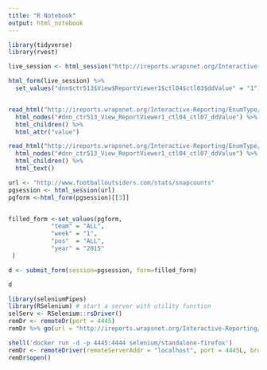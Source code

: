 ```yaml
---
title: "R Notebook"
output: html_notebook
---
```



```r
library(tidyverse)
library(rvest)

live_session <- html_session("http://ireports.wrapsnet.org/Interactive-Reporting/EnumType/Report?ItemPath=/rpt_WebArrivalsReports/MX%20-%20Arrivals%20for%20a%20Demographic%20Profile") 

html_form(live_session) %>% 
  set_values("dnn$ctr513$View$ReportViewer1$ctl04$ctl03$ddValue" = "1")


read_html("http://ireports.wrapsnet.org/Interactive-Reporting/EnumType/Report?ItemPath=/rpt_WebArrivalsReports/MX%20-%20Arrivals%20for%20a%20Demographic%20Profile") %>% 
  html_nodes("#dnn_ctr513_View_ReportViewer1_ctl04_ctl07_ddValue") %>% 
  html_children() %>% 
  html_attr("value")

read_html("http://ireports.wrapsnet.org/Interactive-Reporting/EnumType/Report?ItemPath=/rpt_WebArrivalsReports/MX%20-%20Arrivals%20for%20a%20Demographic%20Profile") %>% 
  html_nodes("#dnn_ctr513_View_ReportViewer1_ctl04_ctl07_ddValue") %>% 
  html_children() %>% 
  html_text()
```



```r
url <- "http://www.footballoutsiders.com/stats/snapcounts"
pgsession <- html_session(url)
pgform <-html_form(pgsession)[[3]]


filled_form <-set_values(pgform,
            "team" = "ALL",
            "week" = "1",
            "pos"  = "ALL",
            "year" = "2015"             
 )

d <- submit_form(session=pgsession, form=filled_form)

d
```

```r
library(seleniumPipes)
library(RSelenium) # start a server with utility function
selServ <- RSelenium::rsDriver()
remDr <- remoteDr(port = 4445)
remDr %>% go(url = "http://ireports.wrapsnet.org/Interactive-Reporting/EnumType/Report?ItemPath=/rpt_WebArrivalsReports/MX%20-%20Arrivals%20for%20a%20Demographic%20Profile")

shell('docker run -d -p 4445:4444 selenium/standalone-firefox')
remDr <- remoteDriver(remoteServerAddr = "localhost", port = 4445L, browserName = "firefox")
remDr$open()
```

